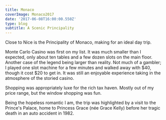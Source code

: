 ---
title: Monaco
coverImage: Monaco2017
date: '2017-06-08T16:00:00.550Z'
type: blog
subtitle: A Scenic Principality
---

Close to Nice is the Principality of Monaco, making for an ideal day trip.

Monte Carlo Casino was first on my list. It was much smaller than I expected, only about ten tables and a few dozen slots on the main floor. Another case of the legend being larger than reality. Not much of a gambler; I played one slot machine for a few minutes and walked away with $40, though it cost $20 to get in. It was still an enjoyable experience taking in the atmosphere of the storied casino.

Shopping was appropriately luxe for the rich tax haven. Mostly out of my price range, but the window shopping was fun.

Being the hopeless romantic I am, the trip was highlighted by a visit to the Prince's Palace, home to Princess Grace (née Grace Kelly) before her tragic death in an auto accident in 1982.

<Monaco2017SlideShow />
